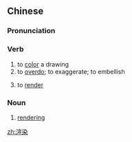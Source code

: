 ==Chinese==
{{zh-forms}}

===Pronunciation===
{{zh-pron
|m=xuànrǎn
|c=syun3 jim5
|mn=qz,xm:soan-liám/zz:soan-jiám/xm:soàn-liám
|cat=v,n
}}

===Verb===
{{zh-verb}}

# to [[color]] a drawing
# to [[overdo]]; to exaggerate; to embellish
# {{lb|zh|computing}} to [[render]]

===Noun===
{{zh-noun}}

# {{lb|zh|computing}} [[rendering]]

[[zh:渲染]]